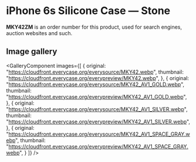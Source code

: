 
# iPhone 6s Silicone Case — Stone

<Callout type='info' emoji='👉🏻'>**MKY42ZM** is an order number for this product, used for search engines, auction websites and such.</Callout>

## Image gallery

<GalleryComponent
    images={[
      {
        original: "https://cloudfront.everycase.org/everysource/MKY42.webp",
        thumbnail: "https://cloudfront.everycase.org/everypreview/MKY42.webp",
      },
      {
        original: "https://cloudfront.everycase.org/everysource/MKY42_AV1_GOLD.webp",
        thumbnail: "https://cloudfront.everycase.org/everypreview/MKY42_AV1_GOLD.webp",
      },
      {
        original: "https://cloudfront.everycase.org/everysource/MKY42_AV1_SILVER.webp",
        thumbnail: "https://cloudfront.everycase.org/everypreview/MKY42_AV1_SILVER.webp",
      },
      {
        original: "https://cloudfront.everycase.org/everysource/MKY42_AV1_SPACE_GRAY.webp",
        thumbnail: "https://cloudfront.everycase.org/everypreview/MKY42_AV1_SPACE_GRAY.webp",
      }
    ]}
  />
